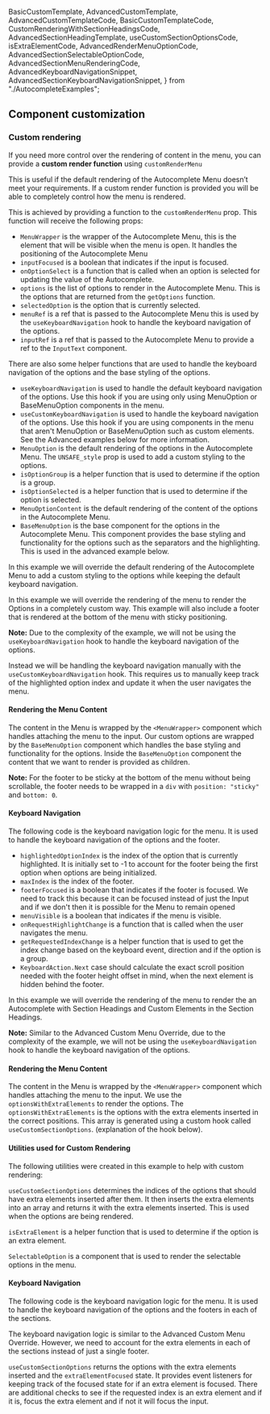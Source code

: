   BasicCustomTemplate,
  AdvancedCustomTemplate,
  AdvancedCustomTemplateCode,
  BasicCustomTemplateCode,
  CustomRenderingWithSectionHeadingsCode,
  AdvancedSectionHeadingTemplate,
  useCustomSectionOptionsCode,
  isExtraElementCode,
  AdvancedRenderMenuOptionCode,
  AdvancedSectionSelectableOptionCode,
  AdvancedSectionMenuRenderingCode,
  AdvancedKeyboardNavigationSnippet,
  AdvancedSectionKeyboardNavigationSnippet,
} from "./AutocompleteExamples";

## Component customization

### Custom rendering

If you need more control over the rendering of content in the menu, you can
provide a **custom render function** using `customRenderMenu`

This is useful if the default rendering of the Autocomplete Menu doesn’t meet
your requirements. If a custom render function is provided you will be able to
completely control how the menu is rendered.

This is achieved by providing a function to the `customRenderMenu` prop. This
function will receive the following props:

- `MenuWrapper` is the wrapper of the Autocomplete Menu, this is the element
  that will be visible when the menu is open. It handles the positioning of the
  Autocomplete Menu
- `inputFocused` is a boolean that indicates if the input is focused.
- `onOptionSelect` is a function that is called when an option is selected for
  updating the value of the Autocomplete.
- `options` is the list of options to render in the Autocomplete Menu. This is
  the options that are returned from the `getOptions` function.
- `selectedOption` is the option that is currently selected.
- `menuRef` is a ref that is passed to the Autocomplete Menu this is used by the
  `useKeyboardNavigation` hook to handle the keyboard navigation of the options.
- `inputRef` is a ref that is passed to the Autocomplete Menu to provide a ref
  to the `InputText` component.

There are also some helper functions that are used to handle the keyboard
navigation of the options and the base styling of the options.

- `useKeyboardNavigation` is used to handle the default keyboard navigation of
  the options. Use this hook if you are using only using MenuOption or
  BaseMenuOption components in the menu.
- `useCustomKeyboardNavigation` is used to handle the keyboard navigation of the
  options. Use this hook if you are using components in the menu that aren't
  MenuOption or BaseMenuOption such as custom elements. See the Advanced
  examples below for more information.
- `MenuOption` is the default rendering of the options in the Autocomplete Menu.
  The `UNSAFE_style` prop is used to add a custom styling to the options.
- `isOptionGroup` is a helper function that is used to determine if the option
  is a group.
- `isOptionSelected` is a helper function that is used to determine if the
  option is selected.
- `MenuOptionContent` is the default rendering of the content of the options in
  the Autocomplete Menu.
- `BaseMenuOption` is the base component for the options in the Autocomplete
  Menu. This component provides the base styling and functionality for the
  options such as the separators and the highlighting. This is used in the
  advanced example below.

<Tabs>
<Tab label="Basic Override">
In this example we will override the default rendering of the Autocomplete Menu to add a custom styling to the options while keeping the default keyboard navigation.

<Canvas>
  <BasicCustomTemplate />
</Canvas>

<Disclosure title="Full Example (Click to Reveal Code)">

<Source type="code" code={BasicCustomTemplateCode} />

</Disclosure>

</Tab>
<Tab label="Advanced Menu Override">

In this example we will override the rendering of the menu to render the Options
in a completely custom way. This example will also include a footer that is
rendered at the bottom of the menu with sticky positioning.

**Note:** Due to the complexity of the example, we will not be using the
`useKeyboardNavigation` hook to handle the keyboard navigation of the options.

Instead we will be handling the keyboard navigation manually with the
`useCustomKeyboardNavigation` hook. This requires us to manually keep track of
the highlighted option index and update it when the user navigates the menu.

<Canvas>
  <AdvancedCustomTemplate />
</Canvas>

<Disclosure title="Full Example (Click to Reveal Code)">

<Source type="code" code={AdvancedCustomTemplateCode} />

</Disclosure>

#### Rendering the Menu Content

The content in the Menu is wrapped by the `<MenuWrapper>` component which
handles attaching the menu to the input. Our custom options are wrapped by the
`BaseMenuOption` component which handles the base styling and functionality for
the options. Inside the `BaseMenuOption` component the content that we want to
render is provided as children.

**Note:** For the footer to be sticky at the bottom of the menu without being
scrollable, the footer needs to be wrapped in a `div` with `position: "sticky"`
and `bottom: 0`.

<Disclosure title="Menu Option Content (Click to Reveal Code)">

<Source type="code" code={AdvancedRenderMenuOptionCode} />

</Disclosure>

#### Keyboard Navigation

The following code is the keyboard navigation logic for the menu. It is used to
handle the keyboard navigation of the options and the footer.

- `highlightedOptionIndex` is the index of the option that is currently
  highlighted. It is initially set to -1 to account for the footer being the
  first option when options are being initialized.
- `maxIndex` is the index of the footer.
- `footerFocused` is a boolean that indicates if the footer is focused. We need
  to track this because it can be focused instead of just the Input and if we
  don't then it is possible for the Menu to remain opened
- `menuVisible` is a boolean that indicates if the menu is visible.
- `onRequestHighlightChange` is a function that is called when the user
  navigates the menu.
- `getRequestedIndexChange` is a helper function that is used to get the index
  change based on the keyboard event, direction and if the option is a group.
- `KeyboardAction.Next` case should calculate the exact scroll position needed
  with the footer height offset in mind, when the next element is hidden behind
  the footer.

<Disclosure title="Keyboard Navigation (Click to Reveal Code)">

<Source type="code" code={AdvancedKeyboardNavigationSnippet} />

</Disclosure>

</Tab>
<Tab label="Advanced Custom Section Headings">

In this example we will override the rendering of the menu to render the an
Autocomplete with Section Headings and Custom Elements in the Section Headings.

**Note:** Similar to the Advanced Custom Menu Override, due to the complexity of
the example, we will not be using the `useKeyboardNavigation` hook to handle the
keyboard navigation of the options.

<Canvas>
  <AdvancedSectionHeadingTemplate />
</Canvas>

<Disclosure title="Full Example (Click to Reveal Code)">

<Source type="code" code={CustomRenderingWithSectionHeadingsCode} />

</Disclosure>

#### Rendering the Menu Content

The content in the Menu is wrapped by the `<MenuWrapper>` component which
handles attaching the menu to the input. We use the `optionsWithExtraElements`
to render the options. The `optionsWithExtraElements` is the options with the
extra elements inserted in the correct positions. This array is generated using
a custom hook called `useCustomSectionOptions`. (explanation of the hook below).

<Disclosure title="Menu Content Rendering (Click to Reveal Code)">

<Source type="code" code={AdvancedSectionMenuRenderingCode} />
       
</Disclosure>

#### Utilities used for Custom Rendering

The following utilities were created in this example to help with custom
rendering:

`useCustomSectionOptions` determines the indices of the options that should have
extra elements inserted after them. It then inserts the extra elements into an
array and returns it with the extra elements inserted. This is used when the
options are being rendered.

<Disclosure title="useCustomSectionOptions (Click to Reveal Code)">

<Source type="code" code={useCustomSectionOptionsCode} />

</Disclosure>

`isExtraElement` is a helper function that is used to determine if the option is
an extra element.

<Disclosure title="isExtraElement (Click to Reveal Code)">

<Source type="code" code={isExtraElementCode} />

</Disclosure>

`SelectableOption` is a component that is used to render the selectable options
in the menu.

<Disclosure title="SelectableOption (Click to Reveal Code)">

<Source type="code" code={AdvancedSectionSelectableOptionCode} />

</Disclosure>

#### Keyboard Navigation

The following code is the keyboard navigation logic for the menu. It is used to
handle the keyboard navigation of the options and the footers in each of the
sections.

The keyboard navigation logic is similar to the Advanced Custom Menu Override.
However, we need to account for the extra elements in each of the sections
instead of just a single footer.

`useCustomSectionOptions` returns the options with the extra elements inserted
and the `extraElementFocused` state. It provides event listeners for keeping
track of the focused state for if an extra element is focused. There are
additional checks to see if the requested index is an extra element and if it
is, focus the extra element and if not it will focus the input.

<Disclosure title="Keyboard Navigation (Click to Reveal Code)">

<Source type="code" code={AdvancedSectionKeyboardNavigationSnippet} />

</Disclosure>

</Tab>
</Tabs>
